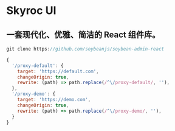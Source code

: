 
# Skyroc UI

## 一套现代化、优雅、简洁的 React 组件库。


```ts copy filename="test.ts"
git clone https://github.com/soybeanjs/soybean-admin-react
```

```js show-line-numbers
{
  '/proxy-default': {
    target: 'https://default.com',
    changeOrigin: true,
    rewrite: (path) => path.replace(/^\/proxy-default/, ''),
  },
  '/proxy-demo': {
    target: 'https://demo.com',
    changeOrigin: true,
    rewrite: (path) => path.replace(/^\/proxy-demo/, ''),
  }
}
```

<InstallDependencies pkg="soy-ui" />
